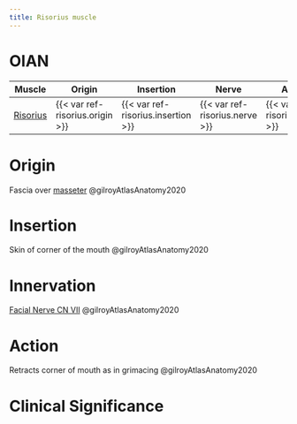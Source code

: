 ```yaml
---
title: Risorius muscle
---
```


# OIAN

| Muscle  | Origin | Insertion | Nerve | Action |
|------|--------|-------|----------|--------|
| [Risorius]({{< var ref-risorius.path >}}) | {{< var ref-risorius.origin >}} | {{< var ref-risorius.insertion >}} | {{< var ref-risorius.nerve >}} | {{< var ref-risorius.action >}} |

# Origin {#origin}
Fascia over [masseter]({{< var ref-masseter.path >}}) @gilroyAtlasAnatomy2020

# Insertion {#insertion}
Skin of corner of the mouth @gilroyAtlasAnatomy2020

# Innervation {#innervation}

[Facial Nerve CN VII]({{< var ref-cn7.path >}}) @gilroyAtlasAnatomy2020

# Action {#action}
Retracts corner of mouth as in grimacing @gilroyAtlasAnatomy2020

# Clinical Significance